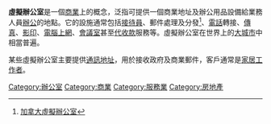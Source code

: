 '''虛擬辦公室'''是一個[[商業|商業]]上的概念，泛指可提供一個商業地址及辦公用品設備給業務人員[[劳动|辦公]]的地點。它的設施通常包括[[接待員|接待員]]、郵件處理及分發<ref>[https://canadavirtualoffice.com 加拿大虛擬辦公室]</ref>、[[電話|電話]]轉接、[[傳真|傳真]]、[[影印|影印]]、[[電腦|電腦]][[上網|上網]]、[[會議室|會議室]]甚至[[代收款|代收款]]服務等。虛擬辦公室在世界上的[[大城市|大城市]]中相當普遍。

某些虛擬辦公室主要提供[[通訊地址|通訊地址]]，用於接收政府及商業郵件，客戶通常是[[居家就業|家居工作者]]。

[[Category:辦公室|Category:辦公室]]
[[Category:商業|Category:商業]]
[[Category:服務業|Category:服務業]]
[[Category:房地產|Category:房地產]]

{{技术小作品}}